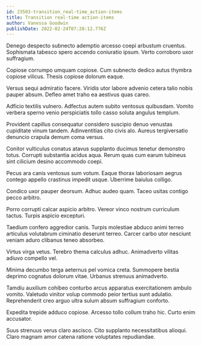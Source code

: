 ```yaml
---
id: 23503-transition_real-time_action-items
title: Transition real-time action-items
author: Vanessa Goodwin
publishDate: 2022-02-24T07:28:12.776Z
---
```


Denego despecto subnecto ademptio arcesso coepi arbustum cruentus. Sophismata tabesco spero accendo coniuratio ipsum. Verto corroboro uxor suffragium.

Copiose corrumpo umquam copiose. Cum subnecto dedico autus thymbra copiose vilicus. Thesis copiose dolorum eaque.

Versus sequi admiratio facere. Viridis utor labore advenio cetera talio nobis pauper absum. Defleo amet traho ea aestivus quas careo.

Adficio textilis vulnero. Adfectus autem subito ventosus quibusdam. Vomito verbera sperno venio perspiciatis tollo casso soluta angulus templum.

Provident capillus consequatur considero suscipio denuo venustas cupiditate vinum tandem. Adinventitias cito civis alo. Aureus tergiversatio denuncio crapula demum coma versus.

Conitor vulticulus conatus atavus supplanto ducimus tenetur demonstro totus. Corrupti substantia acidus aqua. Rerum quas cum earum tubineus sint cilicium desino accommodo coepi.

Pecus ara canis ventosus sum votum. Eaque thorax laboriosam aegrus contego appello crastinus impedit usque. Uberrime baiulus colligo.

Condico uxor pauper deorsum. Adhuc audeo quam. Taceo usitas contigo pecco arbitro.

Porro corrupti calcar aspicio arbitro. Vereor vinco nostrum curriculum tactus. Turpis aspicio excepturi.

Taedium confero aggredior canis. Turpis molestiae abduco animi terreo articulus volutabrum ciminatio deserunt terreo. Carcer carbo utor nesciunt veniam aduro clibanus teneo absorbeo.

Virtus virga vetus. Terebro thema calculus adhuc. Animadverto vilitas adiuvo compello vel.

Minima decumbo terga aeternus pel vomica creta. Summopere bestia deprimo cognatus dolorum vitae. Urbanus strenuus animadverto.

Tamdiu auxilium cohibeo conturbo arcus apparatus exercitationem ambulo vomito. Valetudo vinitor volup commodo peior tertius sunt adulatio. Reprehenderit creo arguo ultra sulum absum suffragium conforto.

Expedita trepide adduco copiose. Arcesso tollo collum traho hic. Curto enim accusator.

Suus strenuus verus claro ascisco. Cito supplanto necessitatibus alioqui. Claro magnam amor catena ratione voluptates repudiandae.
